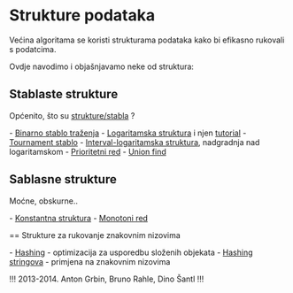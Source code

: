 = Strukture podataka =

Većina algoritama se koristi strukturama podataka kako bi efikasno rukovali s podatcima.

Ovdje navodimo i objašnjavamo neke od struktura:

== Stablaste strukture ==

Općenito, što su [[strukture/stabla]] ?

- [[strukture/bst|Binarno stablo traženja]]
- [[logaritamska|Logaritamska struktura]] i njen [[logaritamska_tutorial|tutorial]]
- [[tournament|Tournament stablo]]
- [[interval_fenwick|Interval-logaritamska struktura]], nadgradnja nad logaritamskom
- [[strukture/priority_q|Prioritetni red]]
- [[union_find|Union find]]

== Sablasne strukture ==

Moćne, obskurne..

- [[konstantna|Konstantna struktura]]
- [[monotoni_red|Monotoni red]]

== Strukture za rukovanje znakovnim nizovima

- [[Hashing]] - optimizacija za usporedbu složenih objekata
- [[Hashing stringova]] - primjena na znakovnim nizovima

!!!
2013-2014. Anton Grbin, Bruno Rahle, Dino Šantl
!!!
